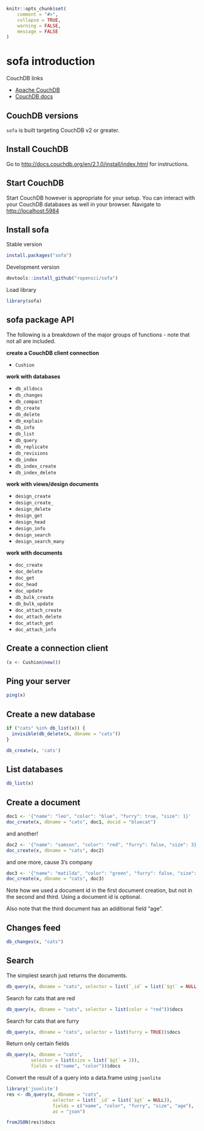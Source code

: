<!--
%\VignetteEngine{knitr}
%\VignetteIndexEntry{sofa introduction}
%\VignetteEncoding{UTF-8}
-->

```r
knitr::opts_chunk$set(
	comment = "#>",
	collapse = TRUE,
	warning = FALSE,
	message = FALSE
)
```

sofa introduction
=========

CouchDB links

+ [Apache CouchDB](http://couchdb.apache.org/)
+ [CouchDB docs](http://docs.couchdb.org/en/2.1.0/index.html)

## CouchDB versions

`sofa` is built targeting CouchDB v2 or greater.

## Install CouchDB

Go to <http://docs.couchdb.org/en/2.1.0/install/index.html> for instructions.

## Start CouchDB

Start CouchDB however is appropriate for your setup. You can interact with your CouchDB databases as well in your browser. Navigate to <http://localhost:5984>

## Install sofa

Stable version

```r
install.packages("sofa")
```

Development version

```r
devtools::install_github("ropensci/sofa")
```

Load library

```r
library(sofa)
```

## sofa package API

The following is a breakdown of the major groups of functions - note that not all are included.

__create a CouchDB client connection__

* `Cushion`

__work with databases__

* `db_alldocs`
* `db_changes`
* `db_compact`
* `db_create`
* `db_delete`
* `db_explain`
* `db_info`
* `db_list`
* `db_query`
* `db_replicate`
* `db_revisions`
* `db_index`
* `db_index_create`
* `db_index_delete`

__work with views/design documents__

* `design_create`
* `design_create_`
* `design_delete`
* `design_get`
* `design_head`
* `design_info`
* `design_search`
* `design_search_many`

__work with documents__

* `doc_create`
* `doc_delete`
* `doc_get`
* `doc_head`
* `doc_update`
* `db_bulk_create`
* `db_bulk_update`
* `doc_attach_create`
* `doc_attach_delete`
* `doc_attach_get`
* `doc_attach_info`

## Create a connection client

```r
(x <- Cushion$new())
```

## Ping your server

```r
ping(x)
```

## Create a new database

```r
if ("cats" %in% db_list(x)) {
  invisible(db_delete(x, dbname = "cats"))
}
```

```r
db_create(x, 'cats')
```

## List databases

```r
db_list(x)
```

## Create a document

```r
doc1 <- '{"name": "leo", "color": "blue", "furry": true, "size": 1}'
doc_create(x, dbname = "cats", doc1, docid = "bluecat")
```

and another!

```r
doc2 <- '{"name": "samson", "color": "red", "furry": false, "size": 3}'
doc_create(x, dbname = "cats", doc2)
```

and one more, cause 3's company

```r
doc3 <- '{"name": "matilda", "color": "green", "furry": false, "size": 5, "age": 2}'
doc_create(x, dbname = "cats", doc3)
```

Note how we used a document id in the first document creation, but
not in the second and third. Using a document id is optional.

Also note that the third document has an additional field "age".

## Changes feed

```r
db_changes(x, "cats")
```

## Search

The simplest search just returns the documents.

```r
db_query(x, dbname = "cats", selector = list(`_id` = list(`$gt` = NULL)))$docs
```

Search for cats that are red

```r
db_query(x, dbname = "cats", selector = list(color = "red"))$docs
```

Search for cats that are furry

```r
db_query(x, dbname = "cats", selector = list(furry = TRUE))$docs
```

Return only certain fields

```r
db_query(x, dbname = "cats",
         selector = list(size = list(`$gt` = 2)),
         fields = c("name", "color"))$docs
```

Convert the result of a query into a data.frame using `jsonlite`

```r
library('jsonlite')
res <- db_query(x, dbname = "cats",
                 selector = list(`_id` = list(`$gt` = NULL)),
                 fields = c("name", "color", "furry", "size", "age"),
                 as = "json")

fromJSON(res)$docs
```



